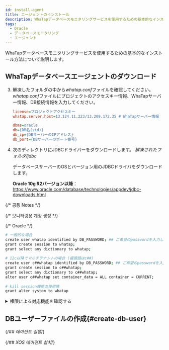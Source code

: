```yaml
---
id: install-agent
title: エージェントのインストール
description: WhaTapデータベースモニタリングサービスを使用するための基本的なインストール方法について説明します。
tags:
  - Oracle
  - データベースモニタリング
  - エージェント
---
```



WhaTapデータベースモニタリングサービスを使用するための基本的なインストール方法について説明します。


<Agentsignupguide />

<Youtube ko='e_UpCgapfQY' en='MIo3HRIOt8M' ja='MIo3HRIOt8M' />


<Createprojectv2 />


<Accesskey />

## WhaTapデータベースエージェントのダウンロード


<Dbinstallagentsteps />

3. 解凍したフォルダの中から*whatap.conf*ファイルを確認してください。*whatap.conf*ファイルにプロジェクトのアクセスキー情報、WhaTapサーバー情報、DB接続情報を入力してください。

   ```ini title='whatap.conf'
   license=プロジェクトアクセスキー
   whatap.server.host=13.124.11.223/13.209.172.35 # WhaTapサーバー情報

   dbms=oracle
   db={DB名(sid)}
   db_ip={DBサーバーのIPアドレス}
   db_port={DBサーバーのポート番号}
   ```

4. 次のディレクトリにJDBCドライバーをダウンロードします。 _解凍されたフォルダ/jdbc_

   データベースサーバーのOSとバージョン用のJDBCドライバをダウンロードします。 

   **Oracle 10g R2バージョン以降**：https://www.oracle.com/database/technologies/appdev/jdbc-downloads.html

{/* 공통 Notes */}

<Dbinstallagentcommonnotes />

{/* 모니터링용 계정 생성 */}

<Dbcreatemonitoringaccount />

{/* Oracle */}

```bash showLineNumbers
# 一般的な場合
create user whatap identified by DB_PASSWORD; ## ご希望のpasswordを入力してください。
grant create session to whatap;
grant select any dictionary to whatap;
 
# 12c以降でマルチテナントの場合 (接頭語はc##)
create user c##whatap identified by DB_PASSWORD; ## ご希望のpasswordを入力してください。
grant create session to c##whatap;
grant select any dictionary to c##whatap;
alter user c##whatap set container_data = ALL container = CURRENT;
 
# kill session機能の使用時
grant alter system to whatap
```

<details>

<summary>権限による対応機能を確認する</summary>

**基本権限**外の権限は、ユーザーの環境によって付与する必要はありません。ただし、一部の機能が動作しないことがあります。

<div className="c5-10-25-25-15-25">

| 権限                                                | command (Single DB)                                         | command (Multitenant DB)                                                                                                                                                          | メニューと機能                                                                                                                                                                | 詳細履歴                                                        |
| ------------------------------------------------- | ------------------------------------------------------------------------------ | ---------------------------------------------------------------------------------------------------------------------------------------------------------------------------------------------------- | ---------------------------------------------------------------------------------------------------------------------------------------------------------------------- | ----------------------------------------------------------- |
| 基本権限                                              | `grant create session to whatap;`                                              | `grant create session to c##whatap;`                                                                                                                                                                 | 접속                                                                                                                                                                     | -                                                           |
| ^                                                 | <code>grant <span class="vslow">select any dictionary</span> to whatap;</code> | <code>grant <span class="vslow">select any dictionary</span> to c##whatap;</code>                                                                                                                    | <Cmdname sid="side_dbMonitoring" className="uitext" /> / <Cmdname sid="side_multiInstance" className="uitext" /> / <Cmdname sid="side_dbSqlStat" className="uitext" /> | 個別権限の付与時、次の表の内容を参照                                          |
| ^                                                 | -                                                                              | `alter user c##whatap set container_data = ALL container = CURRENT;`                                                                                                                                 | ^                                                                                                                                                                      | マルチテナントDBを使用する場合(12C以降) pdb照会のための必須権限である |
| <Cmdname sid="session_kill" className="uitext" /> | `grant alter system to whatap;`                                                | `grant alter system to c##whatap;`                                                                                                                                                                   | <Cmdname sid="active_sessions" className="uitext" /> &gt; <Cmdname sid="session_kill" className="uitext" />                                                            | -                                                           |
| ヒドゥンパラメータの照会                                      | \>                                                                             | `create view sys.DB_User_vw_ksppi as select * from sys.x$ksppi;`<br/>`grant select on sys.DB_User_vw_ksppi to DB_User;`<br/>`create synonym DB_User.DB_User_vw_ksppi for sys.DB_User_vw_ksppi;`      | パラメータ照会メニューにヒドゥンパラメータの内容を含む                                                                                                                                            | ヒドゥンパラメータを照会するには、別のビュー/シノニムの生成および権限付与が必要                    |
| ^                                                 | \>                                                                             | `create view sys.DB_User_vw_ksppcv as select * from sys.x$ksppcv;`<br/>`grant select on sys.DB_User_vw_ksppcv to DB_User;`<br/>`create synonym DB_User.DB_User_vw_ksppcv for sys.DB_User_vw_ksppcv;` | ^                                                                                                                                                                      | ^                                                           |

</div>

<code><span class="vslow">select any dictionary</span></code>の代わりに、次の権限を個別に付与しても構いません。

<div className="c3-3">

| 権限                                                                        | command (Single DB)                                 | command (Multitenant DB)              |
| ------------------------------------------------------------------------- | ---------------------------------------------------------------------- | -------------------------------------------------------- |
| <Cmdname sid="active_sessions" /> / <Cmdname sid="lock_tree" /> / メトリクス情報 | `grant select on v_$sqlarea to whatap;`                                | `grant select on v_$sqlarea to c##whatap;`               |
| ^                                                                         | `grant select on v_$transaction to whatap;`                            | `grant select on v_$transaction to c##whatap;`           |
| ^                                                                         | `grant select on v_$instance to whatap;`                               | `grant select on v_$instance to c##whatap;`              |
| ^                                                                         | `grant select on v_$sysstat to whatap;`                                | `grant select on v_$sysstat to c##whatap;`               |
| ^                                                                         | `grant select on v_$lock to whatap;`                                   | `grant select on v_$lock to c##whatap;`                  |
| ^                                                                         | `grant select on v_$sesstat to whatap;`                                | `grant select on v_$sesstat to c##whatap;`               |
| ^                                                                         | `grant select on v_$event_name to whatap;`                             | `grant select on v_$event_name to c##whatap;`            |
| ^                                                                         | `grant select on v_$session to whatap;`                                | `grant select on v_$session to c##whatap;`               |
| ^                                                                         | `grant select on v_$sql to whatap;`                                    | `grant select on v_$sql to c##whatap;`                   |
| ^                                                                         | `grant select on v_$process to whatap;`                                | `grant select on v_$process to c##whatap;`               |
| ^                                                                         | `grant select on v_$statname to whatap;`                               | `grant select on v_$statname to c##whatap;`              |
| ^                                                                         | `grant select on v_$system_event to whatap;`                           | `grant select on v_$system_event to c##whatap;`          |
| ^                                                                         | `grant select on v_$osstat to whatap;`                                 | `grant select on v_$osstat to c##whatap;`                |
| ^                                                                         | `grant select on v_$px_session to whatap;`                             | `grant select on v_$px_session to c##whatap;`            |
| ^                                                                         | `grant select on v_$sga to whatap;`                                    | `grant select on v_$sga to c##whatap;`                   |
| ^                                                                         | -                                                                      | `grant select on v_$con_sysstat to c##whatap;`           |
| パラメータ情報                                                                   | `grant select on v_$parameter to whatap;`                              | `grant select on v_$parameter to c##whatap;`             |
| Wait情報/Event情報                                                            | `grant select on v_$event_name to whatap;`                             | `grant select on v_$event_name to c##whatap;`            |
| ^                                                                         | `grant select on v_$system_event to whatap`                            | `grant select on v_$con_system_event to c##whatap;`      |
| ^                                                                         | `grant select on v_$system_wait_class to whatap;`                      | `grant select on v_$system_wait_class to c##whatap;`     |
| ^                                                                         | -                                                                      | `grant select on v_$con_system_wait_class to c##whatap;` |
| Tablespace情報                                                              | `grant select on dba_data_files to whatap;`                            | `grant select on cdb_data_files to c##whatap;`           |
| ^                                                                         | `grant select on dba_free_space to whatap;`                            | `grant select on cdb_free_space to c##whatap;`           |
| ^                                                                         | `grant select on dba_temp_files to whatap;`                            | `grant select on v_$sort_segment to c##whatap;`          |
| ^                                                                         | `grant select on v_$temp_extent_pool to whatap;`                       | `grant select on v_$tempfile to c##whatap;`              |
| ^                                                                         | `grant select on v_$containers to whatap;` (12c 이상) | `grant select on v_$containers to c##whatap;`            |

</div>

</details>

## DBユーザーファイルの作成{#create-db-user}

<DBuserDesc />


<Dbcreatedbuserfilebody />

{/*## 에이전트 실행*/}

<Dbrunagent />

{/*## XOS 에이전트 설치*/}

<Dbinstallxosagent />

